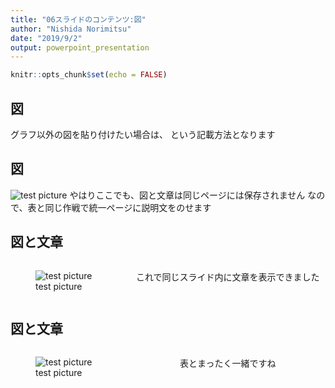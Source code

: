 ```yaml
---
title: "06スライドのコンテンツ:図"
author: "Nishida Norimitsu"
date: "2019/9/2"
output: powerpoint_presentation
---
```


```r
knitr::opts_chunk$set(echo = FALSE)
```

## 図

グラフ以外の図を貼り付けたい場合は、
<!-- ![キャプション](ファイルへのパス) -->
という記載方法となります

## 図

![test picture](test.png)
やはりここでも、図と文章は同じページには保存されません
なので、表と同じ作戦で統一ページに説明文をのせます


## 図と文章

<div class="columns">

<div class="column">

![test picture](test.png)

</div>

<div class="column">

これで同じスライド内に文章を表示できました

</div>

</div>


## 図と文章

:::::: {.columns}

::: {.column}

![test picture](test.png)

:::

::: {.column}

表とまったく一緒ですね

:::

:::::::::::::

